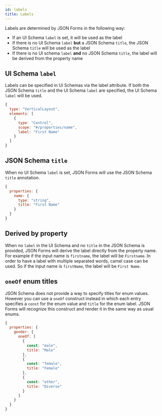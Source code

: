 ---
id: labels
title: Labels
---


Labels are determined by JSON Forms in the following way:
- If an UI Schema `label` is set, it will be used as the label
- If there is no UI Schema `label` **but** a JSON Schema `title`, the JSON Schema `title` will be used as the label
- If there is no UI schema `label` **and** no JSON Schema `title`, the label will be derived from the property name

## UI Schema `label`

Labels can be specified in UI Schemas via the label attribute.
If both the JSON Schema `title` and the UI Schema `label` are specified, the UI Schema `label` will be used.

```js
{
  type: "VerticalLayout",
  elements: [
    {
      type: "Control",
      scope: "#/properties/name",
      label: "First Name"
    }
  ]
}
```

<UiSchemaLabel />

## JSON Schema `title`

When no UI Schema `label` is set, JSON Forms will use the JSON Schema `title` annotation.

```js
{
  properties: {
    name: {
      type: "string",
      title: "First Name"
    }
  }
}
```

<SchemaLabel />

## Derived by property

When no `label` in the UI Schema and no `title` in the JSON Schema is provided, JSON Forms will derive the label directly from the property name.
For example if the input name is `firstname`, the label will be `Firstname`.
In order to have a label with multiple separated words, camel case can be used.
So if the input name is `firstName`, the label will be `First Name`.

<PropertyLabel />

## `oneOf` enum titles

JSON Schema does not provide a way to specify titles for enum values.
However you can use a `oneOf` construct instead in which each entry specifies a `const` for the enum value and `title` for the enum label.
JSON Forms will recognize this construct and render it in the same way as usual enums.

```js
{
  properties: {
    gender: {
      oneOf: [
        {
          const: "male",
          title: "Male"
        },
        {
          const: "female",
          title: "Female"
        },
        {
          const: "other",
          title: "Diverse"
        }
      ]
    }
  }
}
```

<OneOfLabel />
